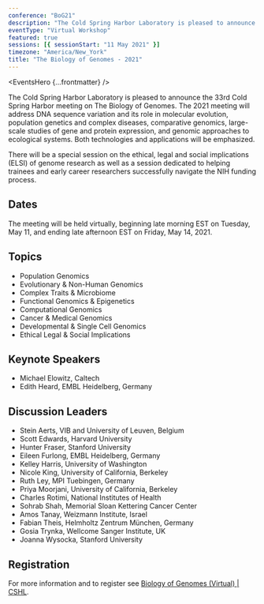 ```yaml
---
conference: "BoG21"
description: "The Cold Spring Harbor Laboratory is pleased to announce the 33rd Cold Spring Harbor meeting on The Biology of Genomes."
eventType: "Virtual Workshop"
featured: true
sessions: [{ sessionStart: "11 May 2021" }]
timezone: "America/New_York"
title: "The Biology of Genomes - 2021"
---
```


<EventsHero {...frontmatter} />

The Cold Spring Harbor Laboratory is pleased to announce the 33rd Cold Spring Harbor meeting on The Biology of Genomes. The 2021 meeting will address DNA sequence variation and its role in molecular evolution, population genetics and complex diseases, comparative genomics, large-scale studies of gene and protein expression, and genomic approaches to ecological systems. Both technologies and applications will be emphasized.

There will be a special session on the ethical, legal and social implications (ELSI) of genome research as well as a session dedicated to helping trainees and early career researchers successfully navigate the NIH funding process.

## Dates

The meeting will be held virtually, beginning late morning EST on Tuesday, May 11, and ending late afternoon EST on Friday, May 14, 2021.

## Topics

- Population Genomics
- Evolutionary & Non-Human Genomics
- Complex Traits & Microbiome
- Functional Genomics & Epigenetics
- Computational Genomics
- Cancer & Medical Genomics
- Developmental & Single Cell Genomics
- Ethical Legal & Social Implications

## Keynote Speakers

- Michael Elowitz, Caltech
- Edith Heard, EMBL Heidelberg, Germany

## Discussion Leaders

- Stein Aerts, VIB and University of Leuven, Belgium
- Scott Edwards, Harvard University
- Hunter Fraser, Stanford University
- Eileen Furlong, EMBL Heidelberg, Germany
- Kelley Harris, University of Washington
- Nicole King, University of California, Berkeley
- Ruth Ley, MPI Tuebingen, Germany
- Priya Moorjani, University of California, Berkeley
- Charles Rotimi, National Institutes of Health
- Sohrab Shah, Memorial Sloan Kettering Cancer Center
- Amos Tanay, Weizmann Institute, Israel
- Fabian Theis, Helmholtz Zentrum München, Germany
- Gosia Trynka, Wellcome Sanger Institute, UK
- Joanna Wysocka, Stanford University

## Registration

For more information and to register see [Biology of Genomes (Virtual) | CSHL](https://meetings.cshl.edu/meetings.aspx?meet=GENOME&year=21).
